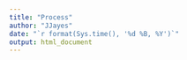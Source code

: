```yaml
---
title: "Process"
author: "JJayes"
date: "`r format(Sys.time(), '%d %B, %Y')`"
output: html_document
---
```

